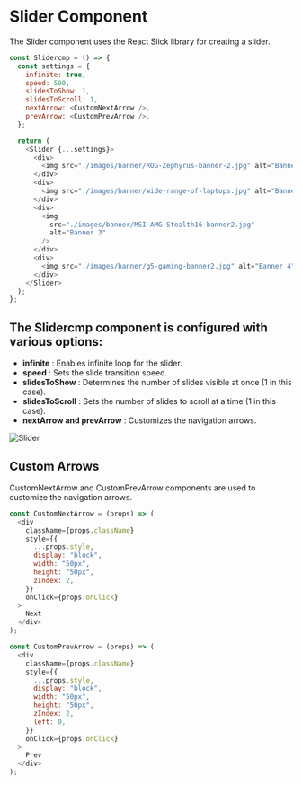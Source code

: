 # Slider Component

The Slider component uses the React Slick library for creating a slider.

```js filename="Slider.js"  copy
const Slidercmp = () => {
  const settings = {
    infinite: true,
    speed: 500,
    slidesToShow: 1,
    slidesToScroll: 1,
    nextArrow: <CustomNextArrow />,
    prevArrow: <CustomPrevArrow />,
  };

  return (
    <Slider {...settings}>
      <div>
        <img src="./images/banner/ROG-Zephyrus-banner-2.jpg" alt="Banner 1" />
      </div>
      <div>
        <img src="./images/banner/wide-range-of-laptops.jpg" alt="Banner 2" />
      </div>
      <div>
        <img
          src="./images/banner/MSI-AMG-Stealth16-banner2.jpg"
          alt="Banner 3"
        />
      </div>
      <div>
        <img src="./images/banner/g5-gaming-banner2.jpg" alt="Banner 4" />
      </div>
    </Slider>
  );
};
```

## The Slidercmp component is configured with various options:

- **infinite** : Enables infinite loop for the slider.
- **speed** : Sets the slide transition speed.
- **slidesToShow** : Determines the number of slides visible at once (1 in this case).
- **slidesToScroll** : Sets the number of slides to scroll at a time (1 in this case).
- **nextArrow and prevArrow** : Customizes the navigation arrows.

![Slider](/../public/images/slider.png)

## Custom Arrows

CustomNextArrow and CustomPrevArrow components are used to customize the navigation arrows.

```js filename="Slider.js"  copy
const CustomNextArrow = (props) => (
  <div
    className={props.className}
    style={{
      ...props.style,
      display: "block",
      width: "50px",
      height: "50px",
      zIndex: 2,
    }}
    onClick={props.onClick}
  >
    Next
  </div>
);

const CustomPrevArrow = (props) => (
  <div
    className={props.className}
    style={{
      ...props.style,
      display: "block",
      width: "50px",
      height: "50px",
      zIndex: 2,
      left: 0,
    }}
    onClick={props.onClick}
  >
    Prev
  </div>
);
```
